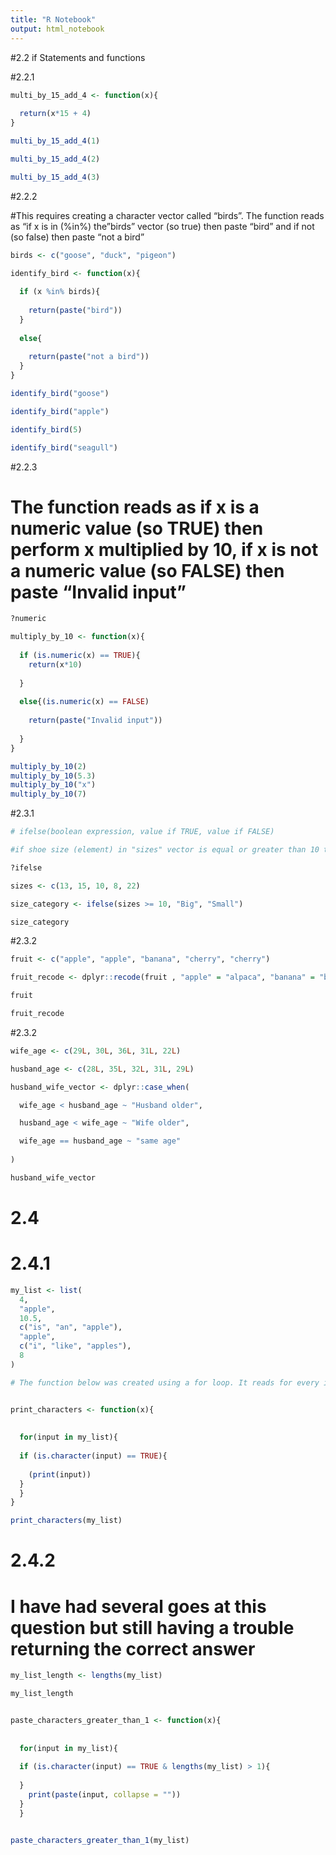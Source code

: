 ```yaml
---
title: "R Notebook"
output: html_notebook
---
```


#2.2 if Statements and functions 

#2.2.1

```r
multi_by_15_add_4 <- function(x){
  
  return(x*15 + 4)
}

multi_by_15_add_4(1)

multi_by_15_add_4(2)

multi_by_15_add_4(3)
```

#2.2.2

#This requires creating a character vector called "birds". The function reads as "if x is in (%in%) the "birds" vector (so true) then paste "bird" and if not (so false) then paste "not a bird"

```r
birds <- c("goose", "duck", "pigeon")

identify_bird <- function(x){
  
  if (x %in% birds){
    
    return(paste("bird"))
  }
  
  else{
    
    return(paste("not a bird"))
  }
}

identify_bird("goose")

identify_bird("apple")

identify_bird(5)

identify_bird("seagull")
```

#2.2.3

# The function reads as if x is a numeric value (so TRUE) then perform x multiplied by 10, if x is not a numeric value (so FALSE) then paste "Invalid input"
```r

?numeric

multiply_by_10 <- function(x){
  
  if (is.numeric(x) == TRUE){
    return(x*10)
    
  }
  
  else{(is.numeric(x) == FALSE)
    
    return(paste("Invalid input"))
    
  }
}

multiply_by_10(2)
multiply_by_10(5.3)
multiply_by_10("x")
multiply_by_10(7)
```

#2.3.1 

```r

# ifelse(boolean expression, value if TRUE, value if FALSE)

#if shoe size (element) in "sizes" vector is equal or greater than 10 then shoe size is "Big" and if shoe size in "sizes" vector is equal or less than 10 then shoe is "Small"

?ifelse 

sizes <- c(13, 15, 10, 8, 22)

size_category <- ifelse(sizes >= 10, "Big", "Small")

size_category

```

#2.3.2

```r

fruit <- c("apple", "apple", "banana", "cherry", "cherry")

fruit_recode <- dplyr::recode(fruit , "apple" = "alpaca", "banana" = "bonobo", "cherry" = "chipmunk")

fruit

fruit_recode
```

#2.3.2 

```r


wife_age <- c(29L, 30L, 36L, 31L, 22L)

husband_age <- c(28L, 35L, 32L, 31L, 29L)

husband_wife_vector <- dplyr::case_when(

  wife_age < husband_age ~ "Husband older",

  husband_age < wife_age ~ "Wife older",

  wife_age == husband_age ~ "same age"
  
)

husband_wife_vector
```

# 2.4 

# 2.4.1 

```r

my_list <- list(
  4,
  "apple",
  10.5,
  c("is", "an", "apple"),
  "apple",
  c("i", "like", "apples"),
  8
)

```



```r

# The function below was created using a for loop. It reads for every input (item) in the 'my_list' list, if the 'input' is a character (TRUE), print the 'input'. 


print_characters <- function(x){
  
  
  for(input in my_list){ 
    
  if (is.character(input) == TRUE){
    
    (print(input))
  }
  }
}

print_characters(my_list)
```


# 2.4.2 

# I have had several goes at this question but still having a trouble returning the correct answer 

```r
my_list_length <- lengths(my_list)

my_list_length



```

```r

paste_characters_greater_than_1 <- function(x){
  
  
  for(input in my_list){ 
    
  if (is.character(input) == TRUE & lengths(my_list) > 1){
    
  }
    print(paste(input, collapse = ""))
  }
  }


paste_characters_greater_than_1(my_list)
```





































